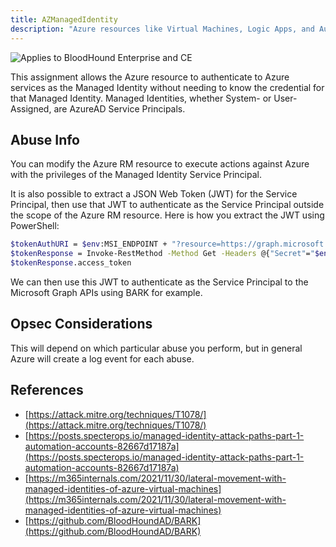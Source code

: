 ```yaml
---
title: AZManagedIdentity
description: "Azure resources like Virtual Machines, Logic Apps, and Automation Accounts can be assigned to either System- or User-Assigned Managed Identities."
---
```

<img noZoom src="/assets/enterprise-AND-community-edition-pill-tag.svg" alt="Applies to BloodHound Enterprise and CE"/>



 This assignment allows the Azure resource to authenticate to Azure services as the Managed Identity without needing to know the credential for that Managed Identity. Managed Identities, whether System- or User-Assigned, are AzureAD Service Principals.

## Abuse Info

You can modify the Azure RM resource to execute actions against Azure with the privileges of the Managed Identity Service Principal.

It is also possible to extract a JSON Web Token (JWT) for the Service Principal, then use that JWT to authenticate as the Service Principal outside the scope of the Azure RM resource. Here is how you extract the JWT using PowerShell:

```bash
$tokenAuthURI = $env:MSI_ENDPOINT + "?resource=https://graph.microsoft.com/&api-version=2017-09-01"
$tokenResponse = Invoke-RestMethod -Method Get -Headers @{"Secret"="$env:MSI_SECRET"} -Uri $tokenAuthURI
$tokenResponse.access_token
```

We can then use this JWT to authenticate as the Service Principal to the Microsoft Graph APIs using BARK for example.

## Opsec Considerations

This will depend on which particular abuse you perform, but in general Azure will create a log event for each abuse.

## References

* [https://attack.mitre.org/techniques/T1078/](https://attack.mitre.org/techniques/T1078/)
* [https://posts.specterops.io/managed-identity-attack-paths-part-1-automation-accounts-82667d17187a](https://posts.specterops.io/managed-identity-attack-paths-part-1-automation-accounts-82667d17187a)
* [https://m365internals.com/2021/11/30/lateral-movement-with-managed-identities-of-azure-virtual-machines](https://m365internals.com/2021/11/30/lateral-movement-with-managed-identities-of-azure-virtual-machines)
* [https://github.com/BloodHoundAD/BARK](https://github.com/BloodHoundAD/BARK)
